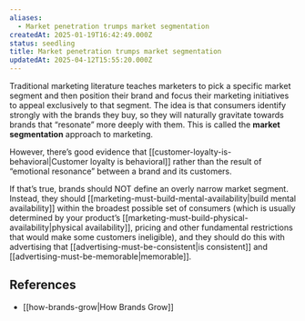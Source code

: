 ```yaml
---
aliases:
  - Market penetration trumps market segmentation
createdAt: 2025-01-19T16:42:49.000Z
status: seedling
title: Market penetration trumps market segmentation
updatedAt: 2025-04-12T15:55:20.000Z
---
```

Traditional marketing literature teaches marketers to pick a specific market segment and then position their brand and focus their marketing initiatives to appeal exclusively to that segment. The idea is that consumers identify strongly with the brands they buy, so they will naturally gravitate towards brands that “resonate” more deeply with them. This is called the **market segmentation** approach to marketing.

However, there’s good evidence that [[customer-loyalty-is-behavioral|Customer loyalty is behavioral]] rather than the result of “emotional resonance” between a brand and its customers.

If that’s true, brands should NOT define an overly narrow market segment. Instead, they should [[marketing-must-build-mental-availability|build mental availability]] within the broadest possible set of consumers (which is usually determined by your product’s [[marketing-must-build-physical-availability|physical availability]], pricing and other fundamental restrictions that would make some customers ineligible), and they should do this with advertising that [[advertising-must-be-consistent|is consistent]] and [[advertising-must-be-memorable|memorable]].

## References

- [[how-brands-grow|How Brands Grow]]
